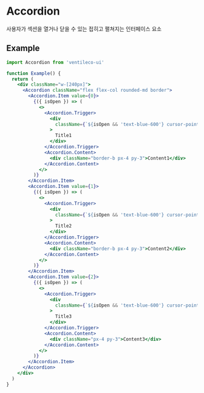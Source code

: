
<Meta title="COMPONENTS/Accordion" />

# Accordion

사용자가 섹션을 열거나 닫을 수 있는 접히고 펼쳐지는 인터페이스 요소

## Example

```jsx
import Accordion from 'ventileco-ui'

function Example() {
  return (
    <div className="w-[240px]">
      <Accordion className="flex flex-col rounded-md border">
        <Accordion.Item value={0}>
          {({ isOpen }) => (
            <>
              <Accordion.Trigger>
                <div
                  className={`${isOpen && 'text-blue-600'} cursor-pointer border-b px-4 py-3 text-left`}
                >
                  Title1
                </div>
              </Accordion.Trigger>
              <Accordion.Content>
                <div className="border-b px-4 py-3">Content1</div>
              </Accordion.Content>
            </>
          )}
        </Accordion.Item>
        <Accordion.Item value={1}>
          {({ isOpen }) => (
            <>
              <Accordion.Trigger>
                <div
                  className={`${isOpen && 'text-blue-600'} cursor-pointer border-b px-4 py-3 text-left`}
                >
                  Title2
                </div>
              </Accordion.Trigger>
              <Accordion.Content>
                <div className="border-b px-4 py-3">Content2</div>
              </Accordion.Content>
            </>
          )}
        </Accordion.Item>
        <Accordion.Item value={2}>
          {({ isOpen }) => (
            <>
              <Accordion.Trigger>
                <div
                  className={`${isOpen && 'text-blue-600'} cursor-pointer border-b px-4 py-3 text-left`}
                >
                  Title3
                </div>
              </Accordion.Trigger>
              <Accordion.Content>
                <div className="px-4 py-3">Content3</div>
              </Accordion.Content>
            </>
          )}
        </Accordion.Item>
      </Accordion>
    </div>
  )
}
```

